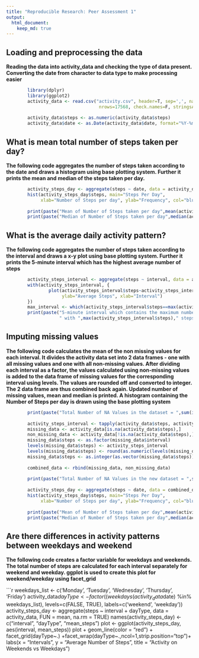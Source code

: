 ```yaml
---
title: "Reproducible Research: Peer Assessment 1"
output: 
  html_document:
    keep_md: true
---
```



## Loading and preprocessing the data
**Reading the data into activity_data and checking the type of data present. Converting the date from character to data type to make processing easier**
```r
        library(dplyr)
        library(ggplot2)
        activity_data <- read.csv("activity.csv", header=T, sep=',', na.strings="?", 
                                   nrows=17568, check.names=F, stringsAsFactors=F, comment.char="", quote='\"')
        
        activity_data$steps <- as.numeric(activity_data$steps)
        activity_data$date <- as.Date(activity_data$date, format="%Y-%m-%d")
```



## What is mean total number of steps taken per day?
**The following code aggregates the number of steps taken according to the date and draws a histogram using base plotting system. Further it prints the mean and median of the steps taken per day. **
```r
        activity_steps_day <- aggregate(steps ~ date, data = activity_data, FUN = sum, na.rm = TRUE)
        hist(activity_steps_day$steps, main="Steps Per Day", 
             xlab="Number of Steps per day", ylab="Frequency", col="blue")
        
        print(paste("Mean of Number of Steps taken per day",mean(activity_steps_day$steps,na.rm = TRUE)))
        print(paste("Median of Number of Steps taken per day",median(activity_steps_day$steps,na.rm = TRUE)))
```



## What is the average daily activity pattern?
**The following code aggregates the number of steps taken according to the interval and draws a x-y plot using base plotting system. Further it prints the 5-minute interval which has the highest average number of steps **
```r
        activity_steps_interval <- aggregate(steps ~ interval, data = activity_data, FUN = mean, na.rm = TRUE)
        with(activity_steps_interval, {
                plot(activity_steps_interval$steps~activity_steps_interval$interval, type="l",
                     ylab="Average Steps", xlab="Interval")
        })
        max_interval <- which(activity_steps_interval$steps==max(activity_steps_interval$steps))
        print(paste("5-minute interval which contains the maximum number of steps(average)",activity_steps_interval$interval[max_interval],
                    " with ",max(activity_steps_interval$steps)," steps."))
```


## Imputing missing values
**The following code calculates the mean of the non missing values for each interval. It divides the activity data set into 2 data frames - one with all missing values and one with all non-missing values. After dividing each interval as a factor, the values calculated using non-missing values is added to the data frame of missing values for the corresponding interval using levels. The values are rounded off and converted to integer. The 2 data frame are thus combined back again. Updated number of missing values, mean and median is printed. A histogram containing the Number of Steps per day is drawn using the base plotting system**
```r

        print(paste("Total Number of NA Values in the dataset = ",sum(is.na(activity_data$steps))))
        
        activity_steps_interval <- tapply(activity_data$steps, activity_data$interval, mean, na.rm = TRUE)
        missing_data <- activity_data[is.na(activity_data$steps),]
        non_missing_data <- activity_data[!is.na(activity_data$steps),]
        missing_data$steps <- as.factor(missing_data$interval)
        levels(missing_data$steps) <- activity_steps_interval
        levels(missing_data$steps) <- round(as.numeric(levels(missing_data$steps)))
        missing_data$steps <- as.integer(as.vector(missing_data$steps))
        
        combined_data <- rbind(missing_data, non_missing_data)
        
        print(paste("Total Number of NA Values in the new dataset = ",sum(is.na(combined_data$steps))))
        
        activity_steps_day <- aggregate(steps ~ date, data = combined_data, FUN = sum, na.rm = TRUE)
        hist(activity_steps_day$steps, main="Steps Per Day", 
             xlab="Number of Steps per day", ylab="Frequency", col="blue")
        
        print(paste("Mean of Number of Steps taken per day",mean(activity_steps_day$steps,na.rm = TRUE)))
        print(paste("Median of Number of Steps taken per day",median(activity_steps_day$steps,na.rm = TRUE)))
```

## Are there differences in activity patterns between weekdays and weekend
**The following code creates a factor variable for weekdays and weekends. The total number of steps are calculated for each interval separately for weekend and weekday. ggplot is used to create this plot for weekend/weekday using facet_grid **

```r
        weekdays_list <- c('Monday', 'Tuesday', 'Wednesday', 'Thursday', 'Friday')
        activity_data$dayType <- factor((weekdays(activity_data$date) %in% weekdays_list), 
                           levels=c(FALSE, TRUE), labels=c('weekend', 'weekday'))
        activity_steps_day <- aggregate(steps ~ interval + dayType, data = activity_data, FUN = mean, na.rm = TRUE)
        names(activity_steps_day) <- c("interval", "dayType", "mean_steps")
        plot <- ggplot(activity_steps_day, aes(interval, mean_steps))
        plot + geom_line(color = "red") + facet_grid(dayType~.) +facet_wrap(dayType~.,ncol=1,strip.position="top")+ labs(x = "Intervals", y = "Average Number of Steps", title = "Activity on Weekends vs Weekdays")

